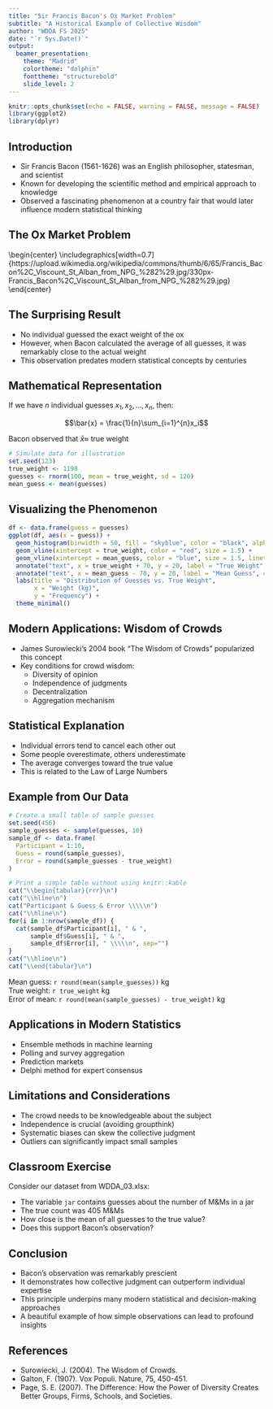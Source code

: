 ```yaml
---
title: "Sir Francis Bacon's Ox Market Problem"
subtitle: "A Historical Example of Collective Wisdom"
author: "WDDA FS 2025"
date: "`r Sys.Date()`"
output:
  beamer_presentation:
    theme: "Madrid"
    colortheme: "dolphin"
    fonttheme: "structurebold"
    slide_level: 2
---
```


```r
knitr::opts_chunk$set(echo = FALSE, warning = FALSE, message = FALSE)
library(ggplot2)
library(dplyr)
```

## Introduction

- Sir Francis Bacon (1561-1626) was an English philosopher, statesman, and scientist
- Known for developing the scientific method and empirical approach to knowledge
- Observed a fascinating phenomenon at a country fair that would later influence modern statistical thinking

## The Ox Market Problem

\begin{center}
\includegraphics[width=0.7\textwidth]{https://upload.wikimedia.org/wikipedia/commons/thumb/6/65/Francis_Bacon%2C_Viscount_St_Alban_from_NPG_%282%29.jpg/330px-Francis_Bacon%2C_Viscount_St_Alban_from_NPG_%282%29.jpg}
\end{center}

\begin{block}{Bacon's Observation}
At a country fair, Bacon observed a contest where participants guessed the weight of an ox.
\end{block}

## The Surprising Result

- No individual guessed the exact weight of the ox
- However, when Bacon calculated the average of all guesses, it was remarkably close to the actual weight
- This observation predates modern statistical concepts by centuries

## Mathematical Representation

If we have $n$ individual guesses $x_1, x_2, \ldots, x_n$, then:

$$\bar{x} = \frac{1}{n}\sum_{i=1}^{n}x_i$$

Bacon observed that $\bar{x} \approx$ true weight

```r
# Simulate data for illustration
set.seed(123)
true_weight <- 1198
guesses <- rnorm(100, mean = true_weight, sd = 120)
mean_guess <- mean(guesses)
```

## Visualizing the Phenomenon

```r
df <- data.frame(guess = guesses)
ggplot(df, aes(x = guess)) +
  geom_histogram(binwidth = 50, fill = "skyblue", color = "black", alpha = 0.7) +
  geom_vline(xintercept = true_weight, color = "red", size = 1.5) +
  geom_vline(xintercept = mean_guess, color = "blue", size = 1.5, linetype = "dashed") +
  annotate("text", x = true_weight + 70, y = 20, label = "True Weight", color = "red") +
  annotate("text", x = mean_guess - 70, y = 20, label = "Mean Guess", color = "blue") +
  labs(title = "Distribution of Guesses vs. True Weight",
       x = "Weight (kg)",
       y = "Frequency") +
  theme_minimal()
```

## Modern Applications: Wisdom of Crowds

- James Surowiecki's 2004 book "The Wisdom of Crowds" popularized this concept
- Key conditions for crowd wisdom:
  - Diversity of opinion
  - Independence of judgments
  - Decentralization
  - Aggregation mechanism

## Statistical Explanation

- Individual errors tend to cancel each other out
- Some people overestimate, others underestimate
- The average converges toward the true value
- This is related to the Law of Large Numbers

## Example from Our Data

```r
# Create a small table of sample guesses
set.seed(456)
sample_guesses <- sample(guesses, 10)
sample_df <- data.frame(
  Participant = 1:10,
  Guess = round(sample_guesses),
  Error = round(sample_guesses - true_weight)
)

# Print a simple table without using knitr::kable
cat("\\begin{tabular}{rrr}\n")
cat("\\hline\n")
cat("Participant & Guess & Error \\\\\n")
cat("\\hline\n")
for(i in 1:nrow(sample_df)) {
  cat(sample_df$Participant[i], " & ", 
      sample_df$Guess[i], " & ", 
      sample_df$Error[i], " \\\\\n", sep="")
}
cat("\\hline\n")
cat("\\end{tabular}\n")
```

Mean guess: `r round(mean(sample_guesses))` kg  
True weight: `r true_weight` kg  
Error of mean: `r round(mean(sample_guesses) - true_weight)` kg

## Applications in Modern Statistics

- Ensemble methods in machine learning
- Polling and survey aggregation
- Prediction markets
- Delphi method for expert consensus

## Limitations and Considerations

- The crowd needs to be knowledgeable about the subject
- Independence is crucial (avoiding groupthink)
- Systematic biases can skew the collective judgment
- Outliers can significantly impact small samples

## Classroom Exercise

Consider our dataset from WDDA_03.xlsx:

- The variable `jar` contains guesses about the number of M&Ms in a jar
- The true count was 405 M&Ms
- How close is the mean of all guesses to the true value?
- Does this support Bacon's observation?

## Conclusion

- Bacon's observation was remarkably prescient
- It demonstrates how collective judgment can outperform individual expertise
- This principle underpins many modern statistical and decision-making approaches
- A beautiful example of how simple observations can lead to profound insights

## References

- Surowiecki, J. (2004). The Wisdom of Crowds.
- Galton, F. (1907). Vox Populi. Nature, 75, 450-451.
- Page, S. E. (2007). The Difference: How the Power of Diversity Creates Better Groups, Firms, Schools, and Societies.
